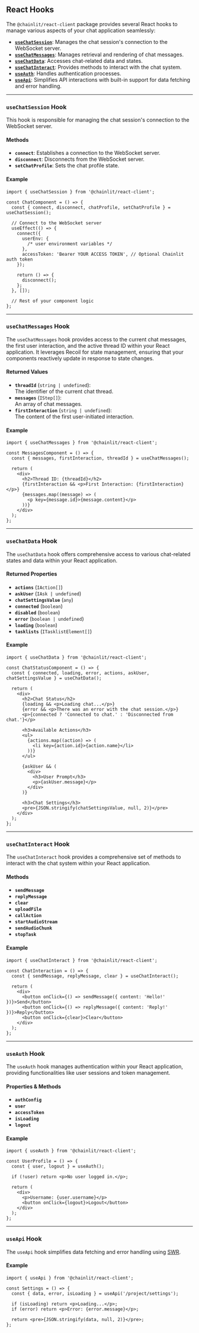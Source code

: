 
## React Hooks

The `@chainlit/react-client` package provides several React hooks to manage various aspects of your chat application seamlessly:

- **[`useChatSession`](#usechatsession-hook)**: Manages the chat session's connection to the WebSocket server.
- **[`useChatMessages`](#usechatmessages-hook)**: Manages retrieval and rendering of chat messages.
- **[`useChatData`](#usechatdata-hook)**: Accesses chat-related data and states.
- **[`useChatInteract`](#usechatinteract-hook)**: Provides methods to interact with the chat system.
- **[`useAuth`](#useauth-hook)**: Handles authentication processes.
- **[`useApi`](#useapi-hook)**: Simplifies API interactions with built-in support for data fetching and error handling.

---

### `useChatSession` Hook

This hook is responsible for managing the chat session's connection to the WebSocket server.

#### Methods

- **`connect`**: Establishes a connection to the WebSocket server.
- **`disconnect`**: Disconnects from the WebSocket server.
- **`setChatProfile`**: Sets the chat profile state.

#### Example

```tsx
import { useChatSession } from '@chainlit/react-client';

const ChatComponent = () => {
  const { connect, disconnect, chatProfile, setChatProfile } = useChatSession();

  // Connect to the WebSocket server
  useEffect(() => {
    connect({
      userEnv: {
        /* user environment variables */
      },
      accessToken: 'Bearer YOUR ACCESS TOKEN', // Optional Chainlit auth token
    });

    return () => {
      disconnect();
    };
  }, []);

  // Rest of your component logic
};
```

---

### `useChatMessages` Hook

The `useChatMessages` hook provides access to the current chat messages, the first user interaction, and the active thread ID within your React application. It leverages Recoil for state management, ensuring that your components reactively update in response to state changes.

#### Returned Values

- **`threadId`** (`string | undefined`):  
  The identifier of the current chat thread.
- **`messages`** (`IStep[]`):  
  An array of chat messages.
- **`firstInteraction`** (`string | undefined`):  
  The content of the first user-initiated interaction.

#### Example

```tsx
import { useChatMessages } from '@chainlit/react-client';

const MessagesComponent = () => {
  const { messages, firstInteraction, threadId } = useChatMessages();

  return (
    <div>
      <h2>Thread ID: {threadId}</h2>
      {firstInteraction && <p>First Interaction: {firstInteraction}</p>}
      {messages.map((message) => (
        <p key={message.id}>{message.content}</p>
      ))}
    </div>
  );
};
```

---

### `useChatData` Hook

The `useChatData` hook offers comprehensive access to various chat-related states and data within your React application.

#### Returned Properties

- **`actions`** (`IAction[]`)
- **`askUser`** (`IAsk | undefined`)
- **`chatSettingsValue`** (`any`)
- **`connected`** (`boolean`)
- **`disabled`** (`boolean`)
- **`error`** (`boolean | undefined`)
- **`loading`** (`boolean`)
- **`tasklists`** (`ITasklistElement[]`)

#### Example

```tsx
import { useChatData } from '@chainlit/react-client';

const ChatStatusComponent = () => {
  const { connected, loading, error, actions, askUser, chatSettingsValue } = useChatData();

  return (
    <div>
      <h2>Chat Status</h2>
      {loading && <p>Loading chat...</p>}
      {error && <p>There was an error with the chat session.</p>}
      <p>{connected ? 'Connected to chat.' : 'Disconnected from chat.'}</p>

      <h3>Available Actions</h3>
      <ul>
        {actions.map((action) => (
          <li key={action.id}>{action.name}</li>
        ))}
      </ul>

      {askUser && (
        <div>
          <h3>User Prompt</h3>
          <p>{askUser.message}</p>
        </div>
      )}

      <h3>Chat Settings</h3>
      <pre>{JSON.stringify(chatSettingsValue, null, 2)}</pre>
    </div>
  );
};
```

---

### `useChatInteract` Hook

The `useChatInteract` hook provides a comprehensive set of methods to interact with the chat system within your React application.

#### Methods

- **`sendMessage`**
- **`replyMessage`**
- **`clear`**
- **`uploadFile`**
- **`callAction`**
- **`startAudioStream`**
- **`sendAudioChunk`**
- **`stopTask`**

#### Example

```tsx
import { useChatInteract } from '@chainlit/react-client';

const ChatInteraction = () => {
  const { sendMessage, replyMessage, clear } = useChatInteract();

  return (
    <div>
      <button onClick={() => sendMessage({ content: 'Hello!' })}>Send</button>
      <button onClick={() => replyMessage({ content: 'Reply!' })}>Reply</button>
      <button onClick={clear}>Clear</button>
    </div>
  );
};
```

---

### `useAuth` Hook

The `useAuth` hook manages authentication within your React application, providing functionalities like user sessions and token management.

#### Properties & Methods

- **`authConfig`**
- **`user`**
- **`accessToken`**
- **`isLoading`**
- **`logout`**

#### Example

```tsx
import { useAuth } from '@chainlit/react-client';

const UserProfile = () => {
  const { user, logout } = useAuth();

  if (!user) return <p>No user logged in.</p>;

  return (
    <div>
      <p>Username: {user.username}</p>
      <button onClick={logout}>Logout</button>
    </div>
  );
};
```

---

### `useApi` Hook

The `useApi` hook simplifies data fetching and error handling using [SWR](https://swr.vercel.app/).

#### Example

```tsx
import { useApi } from '@chainlit/react-client';

const Settings = () => {
  const { data, error, isLoading } = useApi('/project/settings');

  if (isLoading) return <p>Loading...</p>;
  if (error) return <p>Error: {error.message}</p>;

  return <pre>{JSON.stringify(data, null, 2)}</pre>;
};
```